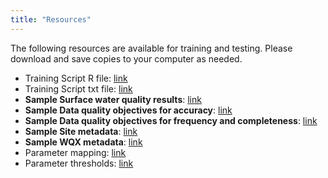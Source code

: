```yaml
---
title: "Resources"
---
```


The following resources are available for training and testing. Please download and save copies to your computer as needed.

-   Training Script R file: [link](https://github.com/massbays-tech/intro-to-r/data/MassWateR_Training_script.R)
-   Training Script txt file: [link](https://github.com/massbays-tech/intro-to-r/data/MassWateR_Training_script.txt)
-   **Sample Surface water quality results**: [link](https://github.com/massbays-tech/intro-to-r/data/Training_Results.xlsx)
-   **Sample Data quality objectives for accuracy**: [link](https://github.com/massbays-tech/intro-to-r/data/Training_DQOAccuracy.xlsx)
-   **Sample Data quality objectives for frequency and completeness**: [link](https://github.com/massbays-tech/intro-to-r/data/Training_DQOFreqComp.xlsx)
-   **Sample Site metadata**: [link](https://github.com/massbays-tech/intro-to-r/data/Training_Sites.xlsx)
-   **Sample WQX metadata**: [link](https://github.com/massbays-tech/intro-to-r/data/Training_WQXMeta.xlsx)
-   Parameter mapping: [link](https://github.com/massbays-tech/MassWateR/raw/main/inst/extdata/ParameterMapping.xlsx)
-   Parameter thresholds: [link](https://github.com/massbays-tech/MassWateR/raw/main/inst/extdata/ThresholdMapping.xlsx)
